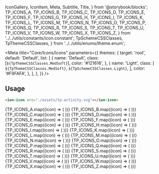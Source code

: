   IconGallery,
  IconItem,
  Meta,
  Subtitle,
  Title,
} from '@storybook/blocks';
  TP_ICONS_A,
  TP_ICONS_B,
  TP_ICONS_C,
  TP_ICONS_D,
  TP_ICONS_E,
  TP_ICONS_F,
  TP_ICONS_G,
  TP_ICONS_H,
  TP_ICONS_I,
  TP_ICONS_K,
  TP_ICONS_L,
  TP_ICONS_M,
  TP_ICONS_N,
  TP_ICONS_O,
  TP_ICONS_P,
  TP_ICONS_Q,
  TP_ICONS_R,
  TP_ICONS_S,
  TP_ICONS_T,
  TP_ICONS_U,
  TP_ICONS_V,
  TP_ICONS_W,
  TP_ICONS_X,
  TP_ICONS_Z,
} from '../../utils/constants/icon.constant';
  TpSchemeCSSClasses,
  TpThemeCSSClasses,
} from '../../utils/enums/theme.enum';

<Meta
  title="Core/Icons/Icons"
  parameters={{
    themes: {
      target: 'root',
      default: 'Default',
      list: [
        {
          name: 'Default',
          class: [`${TpThemeCSSClasses.MedSoft}`],
          color: '#121616',
        },
        {
          name: 'Light',
          class: [
            `${TpThemeCSSClasses.MedSoft}`,
            `${TpSchemeCSSClasses.Light}`,
          ],
          color: '#F9FAFA',
        },
      ],
    },
  }}
/>

<Title>Icons</Title>

## Usage

```html
<ion-icon src="./assets/tp-activity.svg"></ion-icon>
```

<Title>A</Title>
<IconGallery>
  {TP_ICONS_A.map((icon) => (
    <IconItem name={`${icon}.svg`}>
      <ion-icon
        src={`./assets/${icon}.svg`}
        style={{
          '--stroke': 'var(--tp-color-neutral-1)',
          '--fill': 'var(--tp-color-neutral-10)',
        }}
      ></ion-icon>
    </IconItem>
  ))}
</IconGallery>

<Title>B</Title>
<IconGallery>
  {TP_ICONS_B.map((icon) => (
    <IconItem name={`${icon}.svg`}>
      <ion-icon
        src={`./assets/${icon}.svg`}
        style={{
          '--stroke': 'var(--tp-color-neutral-1)',
          '--fill': 'var(--tp-color-neutral-10)',
        }}
      ></ion-icon>
    </IconItem>
  ))}
</IconGallery>

<Title>C</Title>
<IconGallery>
  {TP_ICONS_C.map((icon) => (
    <IconItem name={`${icon}.svg`}>
      <ion-icon
        src={`./assets/${icon}.svg`}
        style={{
          '--stroke': 'var(--tp-color-neutral-1)',
          '--fill': 'var(--tp-color-neutral-10)',
        }}
      ></ion-icon>
    </IconItem>
  ))}
</IconGallery>

<Title>D</Title>
<IconGallery>
  {TP_ICONS_D.map((icon) => (
    <IconItem name={`${icon}.svg`}>
      <ion-icon
        src={`./assets/${icon}.svg`}
        style={{
          '--stroke': 'var(--tp-color-neutral-1)',
          '--fill': 'var(--tp-color-neutral-10)',
        }}
      ></ion-icon>
    </IconItem>
  ))}
</IconGallery>

<Title>E</Title>
<IconGallery>
  {TP_ICONS_E.map((icon) => (
    <IconItem name={`${icon}.svg`}>
      <ion-icon
        src={`./assets/${icon}.svg`}
        style={{
          '--stroke': 'var(--tp-color-neutral-1)',
          '--fill': 'var(--tp-color-neutral-10)',
        }}
      ></ion-icon>
    </IconItem>
  ))}
</IconGallery>

<Title>F</Title>
<IconGallery>
  {TP_ICONS_F.map((icon) => (
    <IconItem name={`${icon}.svg`}>
      <ion-icon
        src={`./assets/${icon}.svg`}
        style={{
          '--stroke': 'var(--tp-color-neutral-1)',
          '--fill': 'var(--tp-color-neutral-10)',
        }}
      ></ion-icon>
    </IconItem>
  ))}
</IconGallery>

<Title>G</Title>
<IconGallery>
  {TP_ICONS_G.map((icon) => (
    <IconItem name={`${icon}.svg`}>
      <ion-icon
        src={`./assets/${icon}.svg`}
        style={{
          '--stroke': 'var(--tp-color-neutral-1)',
          '--fill': 'var(--tp-color-neutral-10)',
        }}
      ></ion-icon>
    </IconItem>
  ))}
</IconGallery>

<Title>H</Title>
<IconGallery>
  {TP_ICONS_H.map((icon) => (
    <IconItem name={`${icon}.svg`}>
      <ion-icon
        src={`./assets/${icon}.svg`}
        style={{
          '--stroke': 'var(--tp-color-neutral-1)',
          '--fill': 'var(--tp-color-neutral-10)',
        }}
      ></ion-icon>
    </IconItem>
  ))}
</IconGallery>

<Title>I</Title>
<IconGallery>
  {TP_ICONS_I.map((icon) => (
    <IconItem name={`${icon}.svg`}>
      <ion-icon
        src={`./assets/${icon}.svg`}
        style={{
          '--stroke': 'var(--tp-color-neutral-1)',
          '--fill': 'var(--tp-color-neutral-10)',
        }}
      ></ion-icon>
    </IconItem>
  ))}
</IconGallery>

<Title>K</Title>
<IconGallery>
  {TP_ICONS_K.map((icon) => (
    <IconItem name={`${icon}.svg`}>
      <ion-icon
        src={`./assets/${icon}.svg`}
        style={{
          '--stroke': 'var(--tp-color-neutral-1)',
          '--fill': 'var(--tp-color-neutral-10)',
        }}
      ></ion-icon>
    </IconItem>
  ))}
</IconGallery>

<Title>L</Title>
<IconGallery>
  {TP_ICONS_L.map((icon) => (
    <IconItem name={`${icon}.svg`}>
      <ion-icon
        src={`./assets/${icon}.svg`}
        style={{
          '--stroke': 'var(--tp-color-neutral-1)',
          '--fill': 'var(--tp-color-neutral-10)',
        }}
      ></ion-icon>
    </IconItem>
  ))}
</IconGallery>

<Title>M</Title>
<IconGallery>
  {TP_ICONS_M.map((icon) => (
    <IconItem name={`${icon}.svg`}>
      <ion-icon
        src={`./assets/${icon}.svg`}
        style={{
          '--stroke': 'var(--tp-color-neutral-1)',
          '--fill': 'var(--tp-color-neutral-10)',
        }}
      ></ion-icon>
    </IconItem>
  ))}
</IconGallery>

<Title>N</Title>
<IconGallery>
  {TP_ICONS_N.map((icon) => (
    <IconItem name={`${icon}.svg`}>
      <ion-icon
        src={`./assets/${icon}.svg`}
        style={{
          '--stroke': 'var(--tp-color-neutral-1)',
          '--fill': 'var(--tp-color-neutral-10)',
        }}
      ></ion-icon>
    </IconItem>
  ))}
</IconGallery>

<Title>O</Title>
<IconGallery>
  {TP_ICONS_O.map((icon) => (
    <IconItem name={`${icon}.svg`}>
      <ion-icon
        src={`./assets/${icon}.svg`}
        style={{
          '--stroke': 'var(--tp-color-neutral-1)',
          '--fill': 'var(--tp-color-neutral-10)',
        }}
      ></ion-icon>
    </IconItem>
  ))}
</IconGallery>

<Title>P</Title>
<IconGallery>
  {TP_ICONS_P.map((icon) => (
    <IconItem name={`${icon}.svg`}>
      <ion-icon
        src={`./assets/${icon}.svg`}
        style={{
          '--stroke': 'var(--tp-color-neutral-1)',
          '--fill': 'var(--tp-color-neutral-10)',
        }}
      ></ion-icon>
    </IconItem>
  ))}
</IconGallery>

<Title>Q</Title>
<IconGallery>
  {TP_ICONS_Q.map((icon) => (
    <IconItem name={`${icon}.svg`}>
      <ion-icon
        src={`./assets/${icon}.svg`}
        style={{
          '--stroke': 'var(--tp-color-neutral-1)',
          '--fill': 'var(--tp-color-neutral-10)',
        }}
      ></ion-icon>
    </IconItem>
  ))}
</IconGallery>

<Title>R</Title>
<IconGallery>
  {TP_ICONS_R.map((icon) => (
    <IconItem name={`${icon}.svg`}>
      <ion-icon
        src={`./assets/${icon}.svg`}
        style={{
          '--stroke': 'var(--tp-color-neutral-1)',
          '--fill': 'var(--tp-color-neutral-10)',
        }}
      ></ion-icon>
    </IconItem>
  ))}
</IconGallery>

<Title>S</Title>
<IconGallery>
  {TP_ICONS_S.map((icon) => (
    <IconItem name={`${icon}.svg`}>
      <ion-icon
        src={`./assets/${icon}.svg`}
        style={{
          '--stroke': 'var(--tp-color-neutral-1)',
          '--fill': 'var(--tp-color-neutral-10)',
        }}
      ></ion-icon>
    </IconItem>
  ))}
</IconGallery>

<Title>T</Title>
<IconGallery>
  {TP_ICONS_T.map((icon) => (
    <IconItem name={`${icon}.svg`}>
      <ion-icon
        src={`./assets/${icon}.svg`}
        style={{
          '--stroke': 'var(--tp-color-neutral-1)',
          '--fill': 'var(--tp-color-neutral-10)',
        }}
      ></ion-icon>
    </IconItem>
  ))}
</IconGallery>

<Title>U</Title>
<IconGallery>
  {TP_ICONS_U.map((icon) => (
    <IconItem name={`${icon}.svg`}>
      <ion-icon
        src={`./assets/${icon}.svg`}
        style={{
          '--stroke': 'var(--tp-color-neutral-1)',
          '--fill': 'var(--tp-color-neutral-10)',
        }}
      ></ion-icon>
    </IconItem>
  ))}
</IconGallery>

<Title>V</Title>
<IconGallery>
  {TP_ICONS_V.map((icon) => (
    <IconItem name={`${icon}.svg`}>
      <ion-icon
        src={`./assets/${icon}.svg`}
        style={{
          '--stroke': 'var(--tp-color-neutral-1)',
          '--fill': 'var(--tp-color-neutral-10)',
        }}
      ></ion-icon>
    </IconItem>
  ))}
</IconGallery>

<Title>W</Title>
<IconGallery>
  {TP_ICONS_W.map((icon) => (
    <IconItem name={`${icon}.svg`}>
      <ion-icon
        src={`./assets/${icon}.svg`}
        style={{
          '--stroke': 'var(--tp-color-neutral-1)',
          '--fill': 'var(--tp-color-neutral-10)',
        }}
      ></ion-icon>
    </IconItem>
  ))}
</IconGallery>

<Title>X</Title>
<IconGallery>
  {TP_ICONS_X.map((icon) => (
    <IconItem name={`${icon}.svg`}>
      <ion-icon
        src={`./assets/${icon}.svg`}
        style={{
          '--stroke': 'var(--tp-color-neutral-1)',
          '--fill': 'var(--tp-color-neutral-10)',
        }}
      ></ion-icon>
    </IconItem>
  ))}
</IconGallery>

<Title>Z</Title>
<IconGallery>
  {TP_ICONS_Z.map((icon) => (
    <IconItem name={`${icon}.svg`}>
      <ion-icon
        src={`./assets/${icon}.svg`}
        style={{
          '--stroke': 'var(--tp-color-neutral-1)',
          '--fill': 'var(--tp-color-neutral-10)',
        }}
      ></ion-icon>
    </IconItem>
  ))}
</IconGallery>
